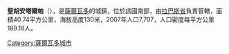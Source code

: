 '''聖胡安塔爾帕'''（{{lang-es|San Juan Talpa}}），是[[薩爾瓦多|薩爾瓦多]]的城鎮，位於該國南部，由[[拉巴斯省_(薩爾瓦多)|拉巴斯省]]負責管轄，面積40.74平方公里，海拔高度130米，2007年人口7,707，人口密度每平方公里189.18人。

{{Coord|13|30|N|89|5|W|display=title}}

{{ElSalvador-geo-stub}}
[[Category:薩爾瓦多城市|Category:薩爾瓦多城市]]